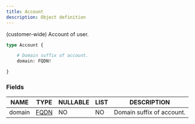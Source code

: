 ```yaml
---
title: Account
description: Object definition
---
```


(customer-wide) Account of user.

```graphql
type Account {

	# Domain suffix of account.
	domain: FQDN!

}
```

### Fields

| NAME | TYPE | NULLABLE | LIST | DESCRIPTION |
| - | - | - | - | - |
| domain | [FQDN](../ecdn-api-scalars/FQDN) | NO | NO | Domain suffix of account. | 

